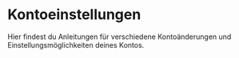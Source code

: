 
# Kontoeinstellungen

Hier findest du Anleitungen für verschiedene Kontoänderungen und Einstellungsmöglichkeiten deines Kontos.

<Cards>
  <Cards.Card title="E-Mail verknüpfen" href="/account/setup-email" />
  <Cards.Card title="E-Mail ändern" href="/account/change-email" />
  <Cards.Card title="Name ändern" href="/account/change-name" />
  <Cards.Card title="Passwort ändern" href="/account/change-password" />
  <Cards.Card title="Bundesland ändern" href="/account/change-province" />
  <Cards.Card title="User ID kopieren" href="/account/copy-user-id" />
  <Cards.Card title="Konto löschen" href="/account/delete-account" />
</Cards>
